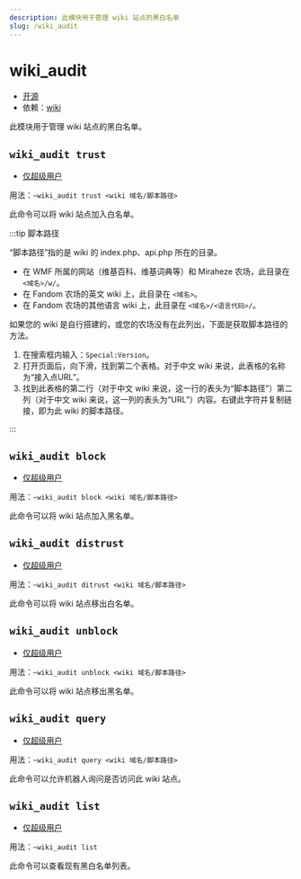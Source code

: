 ```yaml
---
description: 此模块用于管理 wiki 站点的黑白名单
slug: /wiki_audit
---
```


# wiki_audit

-   [开源](/docs/help/faq#为什么有些模块没有开源)
-   依赖：[wiki](wiki)

此模块用于管理 wiki 站点的黑白名单。

## `wiki_audit trust`

-   [仅超级用户](permissions)

用法：`~wiki_audit trust <wiki 域名/脚本路径>`

此命令可以将 wiki 站点加入白名单。

:::tip 脚本路径

“脚本路径”指的是 wiki 的 index.php、api.php 所在的目录。

-   在 WMF 所属的网站（维基百科、维基词典等）和 Miraheze 农场，此目录在 `<域名>/w/`。
-   在 Fandom 农场的英文 wiki 上，此目录在 `<域名>`。
-   在 Fandom 农场的其他语言 wiki 上，此目录在 `<域名>/<语言代码>/`。

如果您的 wiki 是自行搭建的，或您的农场没有在此列出，下面是获取脚本路径的方法。

1.  在搜索框内输入：`Special:Version`。
2.  打开页面后，向下滑，找到第二个表格。对于中文 wiki 来说，此表格的名称为“接入点URL”。
3.  找到此表格的第二行（对于中文 wiki 来说，这一行的表头为“脚本路径”）第二列（对于中文 wiki 来说，这一列的表头为“URL”）内容。右键此字符并复制链接，即为此 wiki 的脚本路径。

:::

## `wiki_audit block`

-   [仅超级用户](permissions)

用法：`~wiki_audit block <wiki 域名/脚本路径>`

此命令可以将 wiki 站点加入黑名单。

## `wiki_audit distrust`

-   [仅超级用户](permissions)

用法：`~wiki_audit ditrust <wiki 域名/脚本路径>`

此命令可以将 wiki 站点移出白名单。

## `wiki_audit unblock`

-   [仅超级用户](permissions)

用法：`~wiki_audit unblock <wiki 域名/脚本路径>`

此命令可以将 wiki 站点移出黑名单。

## `wiki_audit query`

-   [仅超级用户](permissions)

用法：`~wiki_audit query <wiki 域名/脚本路径>`

此命令可以允许机器人询问是否访问此 wiki 站点。

## `wiki_audit list`

-   [仅超级用户](permissions)

用法：`~wiki_audit list`

此命令可以查看现有黑白名单列表。
